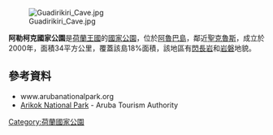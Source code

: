 {{Coord|12.49880|N|69.92654|W|display=title}}
[[Image:Guadirikiri_Cave.jpg|thumb]]

'''阿勒柯克國家公園'''是[[荷蘭王國|荷蘭王國]]的[[國家公園|國家公園]]，位於[[阿魯巴島|阿魯巴島]]，鄰近[[聖克魯斯_(阿魯巴)|聖克魯斯]]，成立於2000年，面積34平方公里，覆蓋該島18%面積，該地區有[[閃長岩|閃長岩]]和[[岩磐|岩磐]]地貌。

==參考資料==
* www.arubanationalpark.org
*[https://web.archive.org/web/20100106150936/http://www.aruba.com/OurPeoplePlaces/Attractions/Arikok_National_Park.aspx Arikok National Park] - Aruba Tourism Authority

{{Netherlands-geo-stub}}
[[Category:荷蘭國家公園|Category:荷蘭國家公園]]